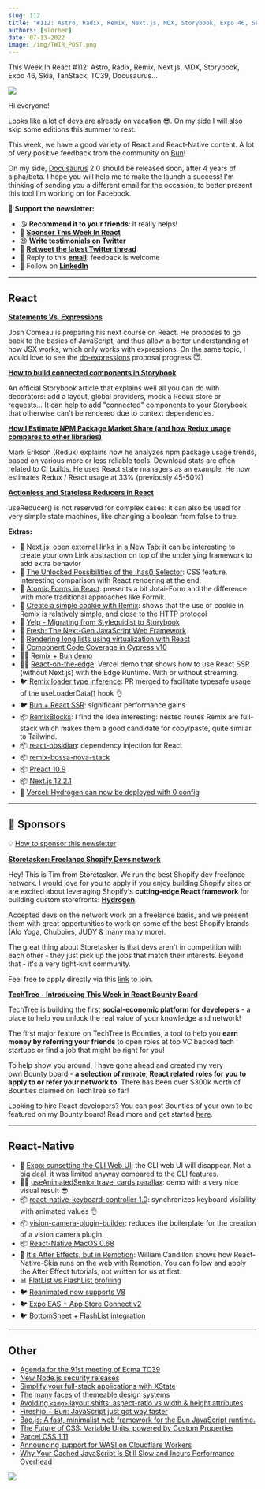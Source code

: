```yaml
---
slug: 112
title: "#112: Astro, Radix, Remix, Next.js, MDX, Storybook, Expo 46, Skia, TanStack, TC39, Docusaurus..."
authors: [slorber]
date: 07-13-2022
image: /img/TWIR_POST.png
---
```


This Week In React #112: Astro, Radix, Remix, Next.js, MDX, Storybook, Expo 46, Skia, TanStack, TC39, Docusaurus...

![](/img/TWIR_POST.png)

<!-- truncate -->

Hi everyone!

Looks like a lot of devs are already on vacation 😎. On my side I will also skip some editions this summer to rest.

This week, we have a good variety of React and React-Native content. A lot of very positive feedback from the community on [Bun](https://bun.sh/?utm_campaign=This%20Week%20In%20React&utm_medium=email&utm_source=Revue%20newsletter)!

On my side, [Docusaurus](https://github.com/facebook/docusaurus?utm_campaign=This%20Week%20In%20React&utm_medium=email&utm_source=Revue%20newsletter) 2.0 should be released soon, after 4 years of alpha/beta. I hope you will help me to make the launch a success! I'm thinking of sending you a different email for the occasion, to better present this tool I'm working on for Facebook.

🙏 **Support the newsletter:**

-   😘 **Recommend it to your friends**: it really helps!
-   💸 [**Sponsor This Week In React**](https://gist.github.com/slorber/cb732fb5d0a002c4d73236a9baeba7bb?utm_campaign=thisweekinreact&utm_medium=email&utm_source=Revue%20newsletter)
-   😍 [**Write testimonials on Twitter**](https://twitter.com/sebastienlorber/timelines/1448942785814466561?utm_campaign=thisweekinreact&utm_medium=email&utm_source=Revue%20newsletter)
-   🧵 [**Retweet the latest Twitter thread**](https://slo.im/thread?utm_campaign=thisweekinreact&utm_medium=email&utm_source=Revue%20newsletter)
-   📨 Reply to this [**email**](mailto:lorber.sebastien@gmail.com?utm_campaign=thisweekinreact&utm_medium=email&utm_source=Revue%20newsletter): feedback is welcome
-   👥 Follow on [**LinkedIn**](https://www.linkedin.com/company/this-week-in-react/?utm_campaign=This%20Week%20In%20React&utm_medium=email&utm_source=Revue%20newsletter)

---

## React

[**Statements Vs. Expressions**](https://www.joshwcomeau.com/javascript/statements-vs-expressions/?utm_campaign=This%20Week%20In%20React&utm_medium=email&utm_source=Revue%20newsletter)

Josh Comeau is preparing his next course on React. He proposes to go back to the basics of JavaScript, and thus allow a better understanding of how JSX works, which only works with expressions. On the same topic, I would love to see the [do-expressions](https://github.com/tc39/proposal-do-expressions?utm_campaign=This%20Week%20In%20React&utm_medium=email&utm_source=Revue%20newsletter) proposal progress 😇.

[**How to build connected components in Storybook**](https://storybook.js.org/blog/how-to-build-connected-components-in-storybook/?utm_campaign=This%20Week%20In%20React&utm_medium=email&utm_source=Revue%20newsletter)

An official Storybook article that explains well all you can do with decorators: add a layout, global providers, mock a Redux store or requests... It can help to add "connected" components to your Storybook that otherwise can't be rendered due to context dependencies.

[**How I Estimate NPM Package Market Share (and how Redux usage compares to other libraries)**](https://blog.isquaredsoftware.com/2022/07/npm-package-market-share-estimates/?utm_campaign=This%20Week%20In%20React&utm_medium=email&utm_source=Revue%20newsletter)

Mark Erikson (Redux) explains how he analyzes npm package usage trends, based on various more or less reliable tools. Download stats are often related to CI builds. He uses React state managers as an example. He now estimates Redux / React usage at 33% (previously 45-50%)

[**Actionless and Stateless Reducers in React**](https://julesblom.com/writing/actionless-and-stateless-reducers?utm_campaign=This%20Week%20In%20React&utm_medium=email&utm_source=Revue%20newsletter)

useReducer() is not reserved for complex cases: it can also be used for very simple state machines, like changing a boolean from false to true.

**Extras:**

-   📜 [Next.js: open external links in a New Tab](https://www.seancdavis.com/posts/open-external-nextlink-links-in-a-new-tab/?utm_campaign=This%20Week%20In%20React&utm_medium=email&utm_source=Revue%20newsletter): it can be interesting to create your own Link abstraction on top of the underlying framework to add extra behavior
-   📜 [The Unlocked Possibilities of the :has() Selector](https://blog.jim-nielsen.com/2022/unlocked-possibilities-of-has-selector/?utm_campaign=This%20Week%20In%20React&utm_medium=email&utm_source=Revue%20newsletter): CSS feature. Interesting comparison with React rendering at the end.
-   📜 [Atomic Forms in React](https://reaper.is/writing/20220709-atomic-forms?utm_campaign=This%20Week%20In%20React&utm_medium=email&utm_source=Revue%20newsletter): presents a bit Jotai-Form and the difference with more traditional approaches like Formik.
-   📜 [Create a simple cookie with Remix](https://jonmeyers.io/blog/create-a-simple-cookie-with-remix?utm_campaign=This%20Week%20In%20React&utm_medium=email&utm_source=Revue%20newsletter): shows that the use of cookie in Remix is relatively simple, and close to the HTTP protocol
-   📜 [Yelp - Migrating from Styleguidist to Storybook](https://engineeringblog.yelp.com/2022/07/migrating-from-styleguidist-to-storybook.html?utm_campaign=This%20Week%20In%20React&utm_medium=email&utm_source=Revue%20newsletter)
-   📜 [Fresh: The Next-Gen JavaScript Web Framework](https://hxrsh.in/blog/fresh?utm_campaign=This%20Week%20In%20React&utm_medium=email&utm_source=Revue%20newsletter)
-   📜 [Rendering long lists using virtualization with React](https://wanago.io/2022/06/27/long-lists-react-virtualization/?utm_campaign=This%20Week%20In%20React&utm_medium=email&utm_source=Revue%20newsletter)
-   📜 [Component Code Coverage in Cypress v10](https://glebbahmutov.com/blog/component-code-coverage/?utm_campaign=This%20Week%20In%20React&utm_medium=email&utm_source=Revue%20newsletter)
-   🧑‍🎨 [Remix + Bun demo](https://twitter.com/ebey_jacob/status/1544608334736592896?utm_campaign=This%20Week%20In%20React&utm_medium=email&utm_source=Revue%20newsletter)
-   🧑‍🎨 [React-on-the-edge](https://github.com/vercel-labs/react-on-the-edge?utm_campaign=This%20Week%20In%20React&utm_medium=email&utm_source=Revue%20newsletter): Vercel demo that shows how to use React SSR (without Next.js) with the Edge Runtime. With or without streaming.
-   🐦 [Remix loader type inference](https://twitter.com/kentcdodds/status/1545048020663750661?utm_campaign=This%20Week%20In%20React&utm_medium=email&utm_source=Revue%20newsletter): PR merged to facilitate typesafe usage of the useLoaderData() hook 👌
-   🐦 [Bun + React SSR](https://twitter.com/jarredsumner/status/1544580094328418304?utm_campaign=This%20Week%20In%20React&utm_medium=email&utm_source=Revue%20newsletter): significant performance gains
-   📦 [RemixBlocks](https://javascript.plainenglish.io/remixblocks-ready-to-use-remix-tailwind-css-routes-and-ui-blocks-470a6db70915?utm_campaign=This%20Week%20In%20React&utm_medium=email&utm_source=Revue%20newsletter): I find the idea interesting: nested routes Remix are full-stack which makes them a good candidate for copy/paste, quite similar to Tailwind.
-   📦 [react-obsidian](https://github.com/wix-incubator/react-obsidian?utm_campaign=This%20Week%20In%20React&utm_medium=email&utm_source=Revue%20newsletter): dependency injection for React
-   📦 [remix-bossa-nova-stack](https://github.com/clerkinc/remix-bossa-nova-stack?utm_campaign=This%20Week%20In%20React&utm_medium=email&utm_source=Revue%20newsletter)
-   📦 [Preact 10.9](https://github.com/preactjs/preact/releases/tag/10.9.0?utm_campaign=This%20Week%20In%20React&utm_medium=email&utm_source=Revue%20newsletter)
-   📦 [Next.js 12.2.1](https://github.com/vercel/next.js/releases/tag/v12.2.1?utm_campaign=This%20Week%20In%20React&utm_medium=email&utm_source=Revue%20newsletter)
-   📣 [Vercel: Hydrogen can now be deployed with 0 config](https://vercel.com/changelog/hydrogen-projects-can-now-be-deployed-with-zero-configuration?utm_campaign=This%20Week%20In%20React&utm_medium=email&utm_source=Revue%20newsletter)

---

## 💸 Sponsors

💡 [How to sponsor this newsletter](https://thisweekinreact.com/sponsor)

[**Storetasker: Freelance Shopify Devs network**](https://www.storetasker.com/become-an-expert?utm_campaign=thisweekinreact&utm_medium=thisweekinreact&utm_source=thisweekinreact)

Hey! This is Tim from Storetasker. We run the best Shopify dev freelance network. I would love for you to apply if you enjoy building Shopify sites or are excited about leveraging Shopify's **cutting-edge React framework** for building custom storefronts: [**Hydrogen**](https://hydrogen.shopify.dev/?utm_campaign=This%20Week%20In%20React&utm_medium=email&utm_source=Revue%20newsletter).

Accepted devs on the network work on a freelance basis, and we present them with great opportunities to work on some of the best Shopify brands (Alo Yoga, Chubbies, JUDY & many many more). 

The great thing about Storetasker is that devs aren't in competition with each other - they just pick up the jobs that match their interests. Beyond that - it's a very tight-knit community. 

Feel free to apply directly via this [link](https://www.storetasker.com/become-an-expert?utm_campaign=thisweekinreact&utm_medium=thisweekinreact&utm_source=thisweekinreact) to join.

[**TechTree - Introducing This Week in React Bounty Board**](https://techtree.dev/t/sHBrozirH3xSY8jP3M7gGv?utm_campaign=This%20Week%20In%20React&utm_medium=email&utm_source=Revue%20newsletter)

TechTree is building the first **social-economic platform for developers** - a place to help you unlock the real value of your knowledge and network!

The first major feature on TechTree is Bounties, a tool to help you **earn money by referring your friends** to open roles at top VC backed tech startups or find a job that might be right for you!

To help show you around, I have gone ahead and created my very own Bounty board - **a selection of remote, React related roles for you to apply to or refer your network to**. There has been over $300k worth of Bounties claimed on TechTree so far!

Looking to hire React developers? You can post Bounties of your own to be featured on my Bounty board! Read more and get started [here](https://www.notion.so/techtreedev/Share-your-jobs-on-my-Bounty-board-c51d2d97d9f3421bab103c42097907ae?utm_campaign=This%20Week%20In%20React&utm_medium=email&utm_source=Revue%20newsletter).

---

## React-Native

-   📜 [Expo: sunsetting the CLI Web UI](https://blog.expo.dev/sunsetting-the-web-ui-for-expo-cli-ab12936d2206?utm_campaign=This%20Week%20In%20React&utm_medium=email&utm_source=Revue%20newsletter): the CLI web UI will disappear. Not a big deal, it was limited anyway compared to the CLI features.
-   🧑‍🎨 [useAnimatedSentor travel cards parallax](https://twitter.com/lima_lucas3/status/1545956814650499072?utm_campaign=This%20Week%20In%20React&utm_medium=email&utm_source=Revue%20newsletter): demo with a very nice visual result 😎
-   📦 [react-native-keyboard-controller 1.0](https://github.com/kirillzyusko/react-native-keyboard-controller?utm_campaign=This%20Week%20In%20React&utm_medium=email&utm_source=Revue%20newsletter): synchronizes keyboard visibility with animated values 👌
-   📦 [vision-camera-plugin-builder](https://twitter.com/mrousavy/status/1544982270997852160?utm_campaign=This%20Week%20In%20React&utm_medium=email&utm_source=Revue%20newsletter): reduces the boilerplate for the creation of a vision camera plugin.
-   📦 [React-Native MacOS 0.68](https://twitter.com/ReactNativeMSFT/status/1545289039187611650?utm_campaign=This%20Week%20In%20React&utm_medium=email&utm_source=Revue%20newsletter)
-   🎥 [It's After Effects, but in Remotion](https://www.youtube.com/watch?utm_campaign=This%20Week%20In%20React&utm_medium=email&utm_source=Revue%20newsletter&v=-7MOoWN2_nk): William Candillon shows how React-Native-Skia runs on the web with Remotion. You can follow and apply the After Effect tutorials, not written for us at first.
-   📊 [FlatList vs FlashList profiling](https://twitter.com/almouro/status/1544669919479996416?utm_campaign=This%20Week%20In%20React&utm_medium=email&utm_source=Revue%20newsletter)
-   🐦 [Reanimated now supports V8](https://twitter.com/swmansion/status/1546872761045229568?utm_campaign=This%20Week%20In%20React&utm_medium=email&utm_source=Revue%20newsletter)
-   🐦 [Expo EAS + App Store Connect v2](https://twitter.com/Baconbrix/status/1546760343405330434?utm_campaign=This%20Week%20In%20React&utm_medium=email&utm_source=Revue%20newsletter)
-   🐦 [BottomSheet + FlashList integration](https://twitter.com/gorhom/status/1546256656639614977?utm_campaign=This%20Week%20In%20React&utm_medium=email&utm_source=Revue%20newsletter)

---

## Other

-   [Agenda for the 91st meeting of Ecma TC39](https://github.com/tc39/agendas/blob/main/2022/07.md?utm_campaign=This%20Week%20In%20React&utm_medium=email&utm_source=Revue%20newsletter)
-   [New Node.js security releases](https://nodejs.org/en/blog/vulnerability/july-2022-security-releases/?utm_campaign=This%20Week%20In%20React&utm_medium=email&utm_source=Revue%20newsletter)
-   [Simplify your full-stack applications with XState](https://blog.theodo.com/2022/07/simplify-your-applications-with-xstate/?utm_campaign=This%20Week%20In%20React&utm_medium=email&utm_source=Revue%20newsletter)
-   [The many faces of themeable design systems](https://bradfrost.com/blog/post/the-many-faces-of-themeable-design-systems/?utm_campaign=This%20Week%20In%20React&utm_medium=email&utm_source=Revue%20newsletter)
-   [Avoiding `<img>` layout shifts: aspect-ratio vs width & height attributes](https://jakearchibald.com/2022/img-aspect-ratio/?utm_campaign=This%20Week%20In%20React&utm_medium=email&utm_source=Revue%20newsletter)
-   [Fireship + Bun: JavaScript just got way faster](https://www.youtube.com/watch?utm_campaign=This%20Week%20In%20React&utm_medium=email&utm_source=Revue%20newsletter&v=FMhScnY0dME)
-   [Bao.js: A fast, minimalist web framework for the Bun JavaScript runtime.](https://github.com/mattreid1/baojs?utm_campaign=This%20Week%20In%20React&utm_medium=email&utm_source=Revue%20newsletter)
-   [The Future of CSS: Variable Units, powered by Custom Properties](https://www.bram.us/2022/07/08/the-future-of-css-variable-units-powered-by-custom-properties/?utm_campaign=This%20Week%20In%20React&utm_medium=email&utm_source=Revue%20newsletter)
-   [Parcel CSS 1.11](https://twitter.com/devongovett/status/1545142100483719168?utm_campaign=This%20Week%20In%20React&utm_medium=email&utm_source=Revue%20newsletter)
-   [Announcing support for WASI on Cloudflare Workers](https://blog.cloudflare.com/announcing-wasi-on-workers/?utm_campaign=This%20Week%20In%20React&utm_medium=email&utm_source=Revue%20newsletter)
-   [Why Your Cached JavaScript Is Still Slow and Incurs Performance Overhead](https://www.webperf.tips/tip/cached-js-misconceptions/?utm_campaign=This%20Week%20In%20React&utm_medium=email&utm_source=Revue%20newsletter)

![](https://user-images.githubusercontent.com/749374/178690238-2de46b69-5b32-4037-97d1-5a1c7bd23f97.png)

